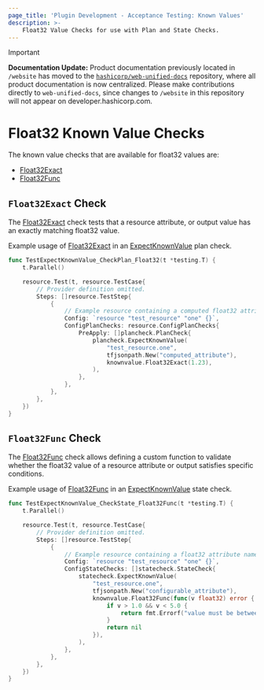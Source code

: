 ```yaml
---
page_title: 'Plugin Development - Acceptance Testing: Known Values'
description: >-
    Float32 Value Checks for use with Plan and State Checks.
---
```


> [!IMPORTANT]  
> **Documentation Update:** Product documentation previously located in `/website` has moved to the [`hashicorp/web-unified-docs`](https://github.com/hashicorp/web-unified-docs) repository, where all product documentation is now centralized. Please make contributions directly to `web-unified-docs`, since changes to `/website` in this repository will not appear on developer.hashicorp.com.

# Float32 Known Value Checks

The known value checks that are available for float32 values are:

* [Float32Exact](/terraform/plugin/testing/acceptance-tests/known-value-checks/float32#float32exact-check)
* [Float32Func](/terraform/plugin/testing/acceptance-tests/known-value-checks/float32#float32func-check)

## `Float32Exact` Check

The [Float32Exact](https://pkg.go.dev/github.com/hashicorp/terraform-plugin-testing/knownvalue#Float32Exact) check tests that a resource attribute, or output value has an exactly matching float32 value.

Example usage of [Float32Exact](https://pkg.go.dev/github.com/hashicorp/terraform-plugin-testing/knownvalue#Float32Exact) in an [ExpectKnownValue](/terraform/plugin/testing/acceptance-tests/plan-checks/resource) plan check.

```go
func TestExpectKnownValue_CheckPlan_Float32(t *testing.T) {
	t.Parallel()

	resource.Test(t, resource.TestCase{
		// Provider definition omitted.
		Steps: []resource.TestStep{
			{
        	    // Example resource containing a computed float32 attribute named "computed_attribute"
				Config: `resource "test_resource" "one" {}`,
				ConfigPlanChecks: resource.ConfigPlanChecks{
					PreApply: []plancheck.PlanCheck{
						plancheck.ExpectKnownValue(
							"test_resource.one",
							tfjsonpath.New("computed_attribute"),
							knownvalue.Float32Exact(1.23),
						),
					},
				},
			},
		},
	})
}
```

## `Float32Func` Check

The [Float32Func](https://pkg.go.dev/github.com/hashicorp/terraform-plugin-testing/knownvalue#Float32Func) check allows defining a custom function to validate whether the float32 value of a resource attribute or output satisfies specific conditions.

Example usage of [Float32Func](https://pkg.go.dev/github.com/hashicorp/terraform-plugin-testing/knownvalue#Float32Func) in an [ExpectKnownValue](/terraform/plugin/testing/acceptance-tests/state-checks/resource) state check.

```go
func TestExpectKnownValue_CheckState_Float32Func(t *testing.T) {
	t.Parallel()

	resource.Test(t, resource.TestCase{
		// Provider definition omitted.
		Steps: []resource.TestStep{
			{
				// Example resource containing a float32 attribute named "configurable_attribute"
				Config: `resource "test_resource" "one" {}`,
				ConfigStateChecks: []statecheck.StateCheck{
					statecheck.ExpectKnownValue(
						"test_resource.one",
						tfjsonpath.New("configurable_attribute"),
						knownvalue.Float32Func(func(v float32) error {
							if v > 1.0 && v < 5.0 {
								return fmt.Errorf("value must be between 1.0 and 5.0")
							}
                            return nil
						}),
					),
				},
			},
		},
	})
}
```